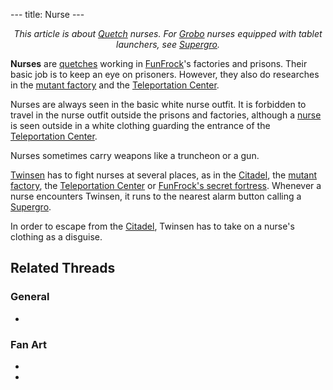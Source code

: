 ---
title: Nurse
---

{{twinsunica import}}{{Infobox Enemy
 |image=Nurse2.gif
 |race=quetch
 |gender=male
 |size=average
 |lba1=yes
 |lba2=
 |alignment=funfrock
 |occupation=
 |requires=none
 |melee=yes
 |ranged=
 |magic=
 |explosive=
 |range=none
 |speed=Medium
 |damage=Little
 |rate=low
 |reaction=Steps backwards
 |recovery=Fast
}}

<center>''This article is about [[Quetch]] nurses. For [[Grobo]] nurses equipped with tablet launchers, see [[Supergro]].''</center>


'''Nurses''' are [[quetch]]es working in [[FunFrock]]'s factories and prisons. Their basic job is to keep an eye on prisoners. However, they also do researches in the [[mutant factory]] and the [[Teleportation Center]].

Nurses are always seen in the basic white nurse outfit. It is forbidden to travel in the nurse outfit outside the prisons and factories, although a [[Teleportation Center guard|nurse]] is seen outside in a white clothing guarding the entrance of the [[Teleportation Center]].

Nurses sometimes carry weapons like a truncheon or a gun.

[[Twinsen]] has to fight nurses at several places, as in the [[Citadel]], the [[mutant factory]], the [[Teleportation Center]] or [[FunFrock's secret fortress]]. Whenever a nurse encounters Twinsen, it runs to the nearest alarm button calling a [[Supergro]].

In order to escape from the [[Citadel]], Twinsen has to take on a nurse's clothing as a disguise.

==Related Threads==
===General===
* {{thread|id=10423|title=Shocking Images! (E! True Hollywood story)}}
===Fan Art===
* {{thread|id=10242|title=Random collection}}
* {{post|id=67043|title=Lba3}}

<!-- remove these category links when they're all automated by categorizers...
[[Category:Quetches]]
[[Category:Melee fighters]]
[[Category:Adult characters]]
[[Category:Average characters]]
[[Category:FunFrock's army]] -->